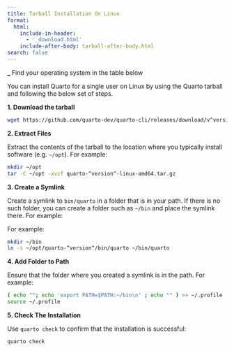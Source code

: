 ```yaml
---
title: Tarball Installation On Linux
format:
  html:
    include-in-header: 
      - '_download.html'
    include-after-body: tarball-after-body.html
search: false
---
```


::: {#download-button .download-button}
<div>

[\_](_ "Download Quarto"){#download-url .btn .btn-action .btn-action-primary}
[Find your operating system in the table below]{#download-text .hidden .download-text}

</div>
:::


You can install Quarto for a single user on Linux by using the Quarto tarball and following the below set of steps. 

**1. Download the tarball**

```.bash
wget https://github.com/quarto-dev/quarto-cli/releases/download/v^version^/quarto-^version^-linux-amd64.tar.gz
```

**2. Extract Files**

Extract the contents of the tarball to the location where you typically install software (e.g. `~/opt`). For example:

```.bash
mkdir ~/opt
tar -C ~/opt -xvzf quarto-^version^-linux-amd64.tar.gz
```

**3. Create a Symlink**

Create a symlink to `bin/quarto` in a folder that is in your path. If there is no such folder, you can create a folder such as `~/bin` and place the symlink there. For example:

For example:

```.bash
mkdir ~/bin
ln -s ~/opt/quarto-^version^/bin/quarto ~/bin/quarto
```

**4. Add Folder to Path**

Ensure that the folder where you created a symlink is in the path. For example:

```.bash
( echo ""; echo 'export PATH=$PATH:~/bin\n' ; echo "" ) >> ~/.profile
source ~/.profile
```

**5. Check The Installation**

Use `quarto check` to confirm that the installation is successful:

```.bash
quarto check
```


